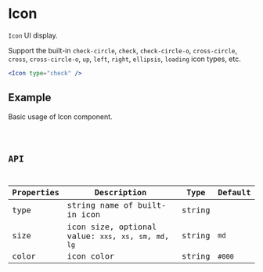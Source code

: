 # Icon

`Icon` UI display.

Support the built-in `check-circle`, `check`, `check-circle-o`, `cross-circle`, `cross`, `cross-circle-o`, `up`, `left`, `right`, `ellipsis`, `loading` icon types, etc.

```jsx pure
<Icon type="check" />
```

## Example

Basic usage of Icon component.

<code src="./demo/Example.tsx" />

## API

| Properties | Description                                              | Type   | Default |
| ---------- | -------------------------------------------------------- | ------ | ------- |
| type       | string name of built-in icon                             | string |         |
| size       | icon size, optional value: `xxs`, `xs`, `sm`, `md`, `lg` | string | `md`    |
| color      | icon color                                               | string | `#000`  |

